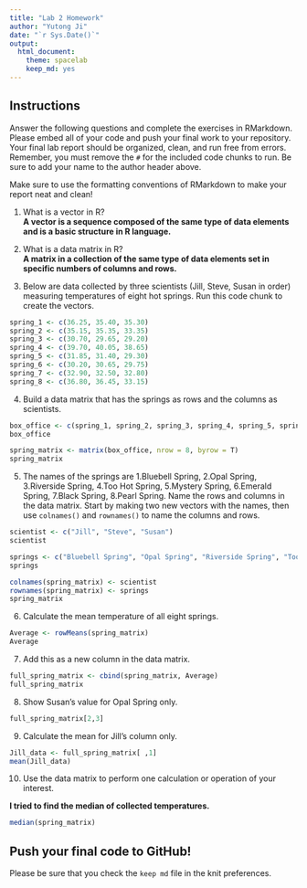 ```yaml
---
title: "Lab 2 Homework"
author: "Yutong Ji"
date: "`r Sys.Date()`"
output:
  html_document: 
    theme: spacelab
    keep_md: yes
---
```


## Instructions
Answer the following questions and complete the exercises in RMarkdown. Please embed all of your code and push your final work to your repository. Your final lab report should be organized, clean, and run free from errors. Remember, you must remove the `#` for the included code chunks to run. Be sure to add your name to the author header above.  

Make sure to use the formatting conventions of RMarkdown to make your report neat and clean!  

1. What is a vector in R?  
**A vector is a sequence composed of the same type of data elements and is a basic structure in R language.**

2. What is a data matrix in R?  
**A matrix in a collection of the same type of data elements set in specific numbers of columns and rows.**

3. Below are data collected by three scientists (Jill, Steve, Susan in order) measuring temperatures of eight hot springs. Run this code chunk to create the vectors.  
```r
spring_1 <- c(36.25, 35.40, 35.30)
spring_2 <- c(35.15, 35.35, 33.35)
spring_3 <- c(30.70, 29.65, 29.20)
spring_4 <- c(39.70, 40.05, 38.65)
spring_5 <- c(31.85, 31.40, 29.30)
spring_6 <- c(30.20, 30.65, 29.75)
spring_7 <- c(32.90, 32.50, 32.80)
spring_8 <- c(36.80, 36.45, 33.15)
```

4. Build a data matrix that has the springs as rows and the columns as scientists.  
```r
box_office <- c(spring_1, spring_2, spring_3, spring_4, spring_5, spring_6, spring_7, spring_8)
box_office
```
```r
spring_matrix <- matrix(box_office, nrow = 8, byrow = T)
spring_matrix
```

5. The names of the springs are 1.Bluebell Spring, 2.Opal Spring, 3.Riverside Spring, 4.Too Hot Spring, 5.Mystery Spring, 6.Emerald Spring, 7.Black Spring, 8.Pearl Spring. Name the rows and columns in the data matrix. Start by making two new vectors with the names, then use `colnames()` and `rownames()` to name the columns and rows.
```r
scientist <- c("Jill", "Steve", "Susan")
scientist
```
```r
springs <- c("Bluebell Spring", "Opal Spring", "Riverside Spring", "Too Hot Spring", "Mystery Spring", "Emerald Spring", "Black Spring", "Pearl Spring")
springs
```
```r
colnames(spring_matrix) <- scientist
rownames(spring_matrix) <- springs
spring_matrix
```

6. Calculate the mean temperature of all eight springs.
```r
Average <- rowMeans(spring_matrix)
Average
```

7. Add this as a new column in the data matrix.  
```r
full_spring_matrix <- cbind(spring_matrix, Average)
full_spring_matrix
```

8. Show Susan's value for Opal Spring only.
```r
full_spring_matrix[2,3]
```

9. Calculate the mean for Jill's column only.  
```r
Jill_data <- full_spring_matrix[ ,1]
mean(Jill_data)
```

10. Use the data matrix to perform one calculation or operation of your interest. 

**I tried to find the median of collected temperatures.**
```r
median(spring_matrix)
```

## Push your final code to GitHub!
Please be sure that you check the `keep md` file in the knit preferences.  